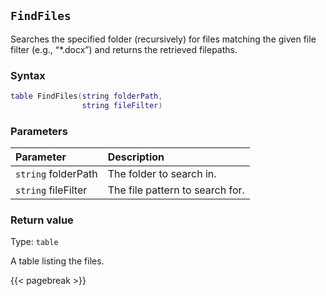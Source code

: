 ## `FindFiles`

Searches the specified folder (recursively) for files matching the given file filter (e.g., "*.docx") and returns the retrieved filepaths.

### Syntax {-}

``` .lua
table FindFiles(string folderPath,
                string fileFilter)
```

### Parameters {-}

**Parameter** | **Description**
| :-- | :-- |
`string` folderPath | The folder to search in.
`string` fileFilter | The file pattern to search for.

### Return value {-}

Type: `table` \

A table listing the files.

{{< pagebreak >}}
